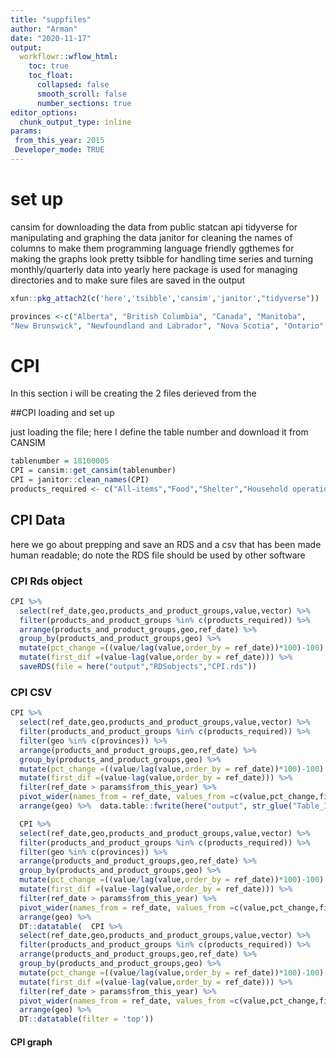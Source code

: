 ```yaml
---
title: "suppfiles"
author: "Arman"
date: "2020-11-17"
output:
  workflowr::wflow_html:
    toc: true
    toc_float:
      collapsed: false
      smooth_scroll: false
      number_sections: true
editor_options:
  chunk_output_type: inline
params: 
 from_this_year: 2015
 Developer_mode: TRUE
---
```


# set up

cansim for downloading the data from public statcan api tidyverse for manipulating and graphing the data janitor for cleaning the names of columns to make them programming language friendly ggthemes for making the graphs look pretty tsibble for handling time series and turning monthly/quarterly data into yearly here package is used for managing directories and to make sure files are saved in the output

```r

xfun::pkg_attach2(c('here','tsibble','cansim','janitor',"tidyverse"))

provinces <-c("Alberta", "British Columbia", "Canada", "Manitoba", 
"New Brunswick", "Newfoundland and Labrador", "Nova Scotia", "Ontario", "Prince Edward Island","Quebec","Saskatchewan", "Northwest Territories", "Nunavut", "Yukon","Yellowknife, Northwest Territories","Whitehorse, Yukon","Iqaluit, Nunavut")

```

# CPI
In this section i will be creating the 2 files derieved from the 

##CPI loading and set up

just loading the file; here I define the table number and download it from CANSIM 

```r
tablenumber = 18100005
CPI = cansim::get_cansim(tablenumber)
CPI = janitor::clean_names(CPI)
products_required <- c("All-items","Food","Shelter","Household operations, furnishings and equipment", "Clothing and footwear","Transportation","Health and personal care","Recreation, education and reading","Alcoholic beverages, tobacco products and recreational cannabis","Goods","Services")
```
## CPI Data
here we go about prepping and save an RDS and a csv that has been made human readable; do note the RDS file should be used by other software 

### CPI Rds object
```r
CPI %>% 
  select(ref_date,geo,products_and_product_groups,value,vector) %>% 
  filter(products_and_product_groups %in% c(products_required)) %>% 
  arrange(products_and_product_groups,geo,ref_date) %>% 
  group_by(products_and_product_groups,geo) %>%
  mutate(pct_change =((value/lag(value,order_by = ref_date))*100)-100) %>% 
  mutate(first_dif =(value-lag(value,order_by = ref_date))) %>%
  saveRDS(file = here("output","RDSobjects","CPI.rds")) 

```
### CPI CSV 
 
 
```r

CPI %>% 
  select(ref_date,geo,products_and_product_groups,value,vector) %>% 
  filter(products_and_product_groups %in% c(products_required)) %>%
  filter(geo %in% c(provinces)) %>%
  arrange(products_and_product_groups,geo,ref_date) %>% 
  group_by(products_and_product_groups,geo) %>% 
  mutate(pct_change =((value/lag(value,order_by = ref_date))*100)-100) %>% 
  mutate(first_dif =(value-lag(value,order_by = ref_date))) %>%
  filter(ref_date > params$from_this_year) %>%
  pivot_wider(names_from = ref_date, values_from =c(value,pct_change,first_dif))%>%
  arrange(geo) %>%  data.table::fwrite(here("output", str_glue("Table_18-10-0005-01_CPI_by_province_product_groups_updated_at_{Sys.Date()}")))
```
  

```r

  CPI %>% 
  select(ref_date,geo,products_and_product_groups,value,vector) %>% 
  filter(products_and_product_groups %in% c(products_required)) %>%
  filter(geo %in% c(provinces)) %>%
  arrange(products_and_product_groups,geo,ref_date) %>% 
  group_by(products_and_product_groups,geo) %>% 
  mutate(pct_change =((value/lag(value,order_by = ref_date))*100)-100) %>% 
  mutate(first_dif =(value-lag(value,order_by = ref_date))) %>%
  filter(ref_date > params$from_this_year) %>%
  pivot_wider(names_from = ref_date, values_from =c(value,pct_change,first_dif))%>%
  arrange(geo) %>%
  DT::datatable(  CPI %>% 
  select(ref_date,geo,products_and_product_groups,value,vector) %>% 
  filter(products_and_product_groups %in% c(products_required)) %>% 
  arrange(products_and_product_groups,geo,ref_date) %>% 
  group_by(products_and_product_groups,geo) %>% 
  mutate(pct_change =((value/lag(value,order_by = ref_date))*100)-100) %>% 
  mutate(first_dif =(value-lag(value,order_by = ref_date))) %>%
  filter(ref_date > params$from_this_year) %>%
  pivot_wider(names_from = ref_date, values_from =c(value,pct_change,first_dif))%>%
  arrange(geo) %>%
  DT::datatable(filter = 'top'))
```


#### CPI graph


